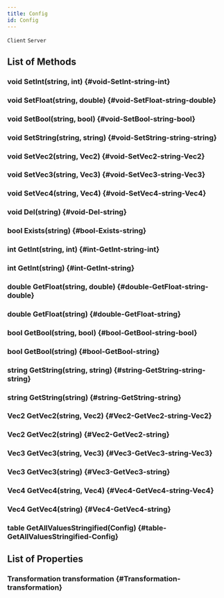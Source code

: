 ```yaml
---
title: Config
id: Config
---
```

`Client`
`Server`

## List of Methods

### void SetInt(string, int) {#void-SetInt-string-int}

### void SetFloat(string, double) {#void-SetFloat-string-double}

### void SetBool(string, bool) {#void-SetBool-string-bool}

### void SetString(string, string) {#void-SetString-string-string}

### void SetVec2(string, Vec2) {#void-SetVec2-string-Vec2}

### void SetVec3(string, Vec3) {#void-SetVec3-string-Vec3}

### void SetVec4(string, Vec4) {#void-SetVec4-string-Vec4}

### void Del(string) {#void-Del-string}

### bool Exists(string) {#bool-Exists-string}

### int GetInt(string, int) {#int-GetInt-string-int}

### int GetInt(string) {#int-GetInt-string}

### double GetFloat(string, double) {#double-GetFloat-string-double}

### double GetFloat(string) {#double-GetFloat-string}

### bool GetBool(string, bool) {#bool-GetBool-string-bool}

### bool GetBool(string) {#bool-GetBool-string}

### string GetString(string, string) {#string-GetString-string-string}

### string GetString(string) {#string-GetString-string}

### Vec2 GetVec2(string, Vec2) {#Vec2-GetVec2-string-Vec2}

### Vec2 GetVec2(string) {#Vec2-GetVec2-string}

### Vec3 GetVec3(string, Vec3) {#Vec3-GetVec3-string-Vec3}

### Vec3 GetVec3(string) {#Vec3-GetVec3-string}

### Vec4 GetVec4(string, Vec4) {#Vec4-GetVec4-string-Vec4}

### Vec4 GetVec4(string) {#Vec4-GetVec4-string}

### table GetAllValuesStringified(Config) {#table-GetAllValuesStringified-Config}

## List of Properties

### Transformation transformation {#Transformation-transformation}

